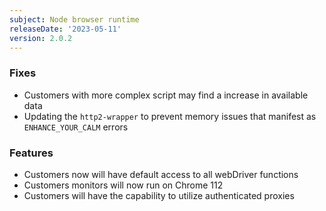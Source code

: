 ```yaml
---
subject: Node browser runtime
releaseDate: '2023-05-11'
version: 2.0.2
---
```


### Fixes
* Customers with more complex script may find a increase in available data
* Updating the `http2-wrapper` to prevent memory issues that manifest as `ENHANCE_YOUR_CALM` errors

### Features
* Customers now will have default access to all webDriver functions 
* Customers monitors will now run on Chrome 112
* Customers will have the capability to utilize authenticated proxies
